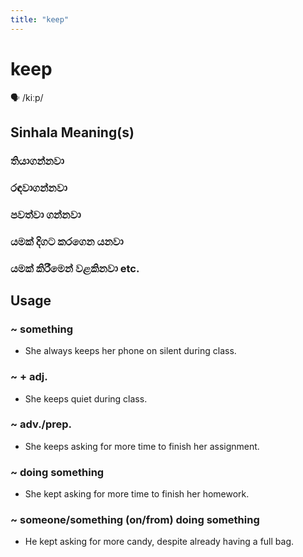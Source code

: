 ```yaml
---
title: "keep"
---
```


# keep

🗣️ /kiːp/

## Sinhala Meaning(s)

### තියාගන්නවා
### රඳවාගන්නවා
### පවත්වා ගන්නවා
### යමක් දිගට කරගෙන යනවා
### යමක් කිරීමෙන් වළකිනවා etc.

## Usage

### ~ something

- She always keeps her phone on silent during class.


### ~ + adj.

- She keeps quiet during class.


### ~ adv./prep.

- She keeps asking for more time to finish her assignment.


### ~ doing something

- She kept asking for more time to finish her homework.


### ~ someone/something (on/from) doing something

- He kept asking for more candy, despite already having a full bag.

